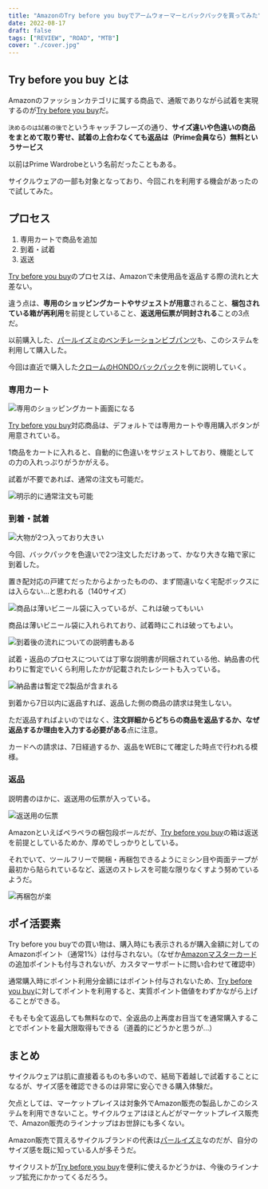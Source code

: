 ```yaml
---
title: "AmazonのTry before you buyでアームウォーマーとバックパックを買ってみた"
date: 2022-08-17
draft: false
tags: ["REVIEW", "ROAD", "MTB"]
cover: "./cover.jpg"
---
```


## Try before you buy とは

Amazonのファッションカテゴリに属する商品で、通販でありながら試着を実現するのが[Try before you buy](https://amzn.to/3PuNcOZ)だ。

`決めるのは試着の後で`というキャッチフレーズの通り、**サイズ違いや色違いの商品をまとめて取り寄せ、試着の上合わなくても返品は（Prime会員なら）無料というサービス**

以前はPrime Wardrobeという名前だったこともある。

サイクルウェアの一部も対象となっており、今回これを利用する機会があったので試してみた。

## プロセス

1. 専用カートで商品を追加
2. 到着・試着
3. 返送

[Try before you buy](https://amzn.to/3PuNcOZ)のプロセスは、Amazonで未使用品を返品する際の流れと大差ない。

違う点は、**専用のショッピングカートやサジェストが用意**されること、**梱包されている箱が再利用**を前提としていること、**返送用伝票が同封される**ことの3点だ。

以前購入した、[パールイズミのベンチレーションビブパンツ](https://amzn.to/3wamvZb)も、このシステムを利用して購入した。

<LinkBox url="https://blog.gensobunya.net/post/2022/08/perl_indoor_bib/" />

今回は直近で購入した[クロームのHONDOバックパック](https://amzn.to/3Qyc3Ta)を例に説明していく。

### 専用カート

![専用のショッピングカート画面になる](./cart.png)

[Try before you buy](https://amzn.to/3PuNcOZ)対応商品は、デフォルトでは専用カートや専用購入ボタンが用意されている。

1商品をカートに入れると、自動的に色違いをサジェストしており、機能としての力の入れっぷりがうかがえる。

試着が不要であれば、通常の注文も可能だ。

![明示的に通常注文も可能](./choice.png)

### 到着・試着

![大物が2つ入っており大きい](./big_box.jpg)

今回、バックパックを色違いで2つ注文しただけあって、かなり大きな箱で家に到着した。

置き配対応の戸建てだったからよかったものの、まず間違いなく宅配ボックスには入らない…と思われる（140サイズ）

![商品は薄いビニール袋に入っているが、これは破ってもいい](./backpack_2.jpg)

商品は薄いビニール袋に入れられており、試着時にこれは破ってもよい。

![到着後の流れについての説明書もある](./instruction_1.jpg)

試着・返品のプロセスについては丁寧な説明書が同梱されている他、納品書の代わりに暫定でいくら利用したかが記載されたレシートも入っている。

![納品書は暫定で2製品が含まれる](./instruction_2.jpg)

到着から7日以内に返品すれば、返品した側の商品の請求は発生しない。

ただ返品すればよいのではなく、**注文詳細からどちらの商品を返品するか、なぜ返品するか理由を入力する必要がある**点に注意。

カードへの請求は、7日経過するか、返品をWEBにて確定した時点で行われる模様。

### 返品

説明書のほかに、返送用の伝票が入っている。

![返送用の伝票](./bill.jpg)

Amazonといえばペラペラの梱包段ボールだが、[Try before you buy](https://amzn.to/3PuNcOZ)の箱は返送を前提としているためか、厚めでしっかりとしている。

それでいて、ツールフリーで開梱・再梱包できるようにミシン目や両面テープが最初から貼られているなど、返送のストレスを可能な限りなくすよう努めているようだ。

![再梱包が楽](./seal.jpg)

## ポイ活要素

Try before you buyでの買い物は、購入時にも表示されるが購入金額に対してのAmazonポイント（通常1%）は付与されない。（なぜか[Amazonマスターカード](https://amzn.to/3A2eEOh)の追加ポイントも付与されないが、カスタマーサポートに問い合わせて確認中）

通常購入時にポイント利用分金額にはポイント付与されないため、[Try before you buy](https://amzn.to/3PuNcOZ)に対してポイントを利用すると、実質ポイント価値をわずかながら上げることができる。

そもそも全て返品しても無料なので、全返品の上再度お目当てを通常購入することでポイントを最大限取得もできる（道義的にどうかと思うが…）

## まとめ

サイクルウェアは肌に直接着るものも多いので、結局下着越しで試着することになるが、サイズ感を確認できるのは非常に安心できる購入体験だ。

欠点としては、マーケットプレイスは対象外でAmazon販売の製品しかこのシステムを利用できないこと。サイクルウェアはほとんどがマーケットプレイス販売で、Amazon販売のラインナップはお世辞にも多くない。

Amazon販売で買えるサイクルブランドの代表は[パールイズミ](https://amzn.to/3ArsafK)なのだが、自分のサイズ感を既に知っている人が多そうだ。

サイクリストが[Try before you buy](https://amzn.to/3PuNcOZ)を便利に使えるかどうかは、今後のラインナップ拡充にかかってくるだろう。
